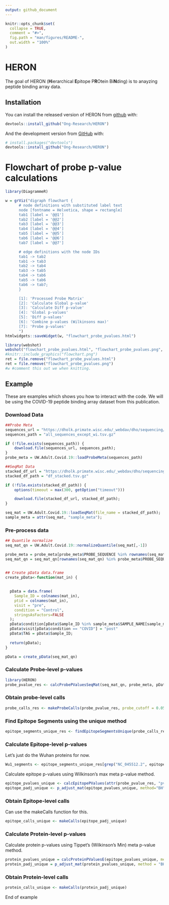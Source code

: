 ```yaml
---
output: github_document
---
```


<!-- README.md is generated from README.Rmd. Please edit that file -->

```r
knitr::opts_chunk$set(
  collapse = TRUE,
  comment = "#>",
  fig.path = "man/figures/README-",
  out.width = "100%"
)
```

# HERON

<!-- badges: start -->
<!-- badges: end -->

The goal of HERON (**H**ierarchical **E**pitope P**R**Otein Bi**N**ding) is to
anayzing peptide binding array data.

## Installation

You can install the released version of HERON from [github](https://github.com/Ong-Research/HERON) with:

``` r
devtools::install_github("Ong-Research/HERON")
```

And the development version from [GitHub](https://github.com/Ong-Research/HERON) with:

``` r
# install.packages("devtools")
devtools::install_github("Ong-Research/HERON")
```

# Flowchart of probe p-value calculations

```r
library(DiagrammeR)

w = grViz("digraph flowchart {
      # node definitions with substituted label text
      node [fontname = Helvetica, shape = rectangle]        
      tab1 [label = '@@1']
      tab2 [label = '@@2']
      tab3 [label = '@@3']
      tab4 [label = '@@4']
      tab5 [label = '@@5']
      tab6 [label = '@@6']
      tab7 [label = '@@7']

      # edge definitions with the node IDs
      tab1 -> tab2
      tab1 -> tab3
      tab2 -> tab4
      tab3 -> tab5
      tab4 -> tab6
      tab5 -> tab6
      tab6 -> tab7;
      }

      [1]: 'Processed Probe Matrix'
      [2]: 'Calculate Global p-value'
      [3]: 'Calculate Diff p-value'
      [4]: 'Global p-values'
      [5]: 'Diff p-values'
      [6]: 'Combine p-values (Wilkinsons max)'
      [7]: 'Probe p-values'
      ")
htmlwidgets::saveWidget(w, "flowchart_probe_pvalues.html")

library(webshot)
webshot("flowchart_probe_pvalues.html", "flowchart_probe_pvalues.png", zoom=4)
#knitr::include_graphics("flowchart.png")
ret = file.remove("flowchart_probe_pvalues.html")
ret = file.remove("flowchart_probe_pvalues.png")
#w #comment this out we when knitting.
```



## Example

These are examples which shows you how to interact with the code.  We will be
using the COVID-19 peptide binding array dataset from <TODO> this publication.


### Download Data


```r

##Probe Meta
sequences_url = "https://dholk.primate.wisc.edu/_webdav/dho/sequencing/Polypeptide%20Microarrays/public/COVID_19/%40files/all_sequences_except_wi.tsv.gz?contentDisposition=attachment"
sequences_path = "all_sequences_except_wi.tsv.gz"

if (!file.exists(sequences_path)) {
    download.file(sequences_url, sequences_path);
}
probe_meta = UW.Adult.Covid.19::loadProbeMeta(sequences_path)

##SeqMat Data
stacked_df_url = "https://dholk.primate.wisc.edu/_webdav/dho/sequencing/Polypeptide%20Microarrays/public/COVID_19/%40files/aggregated_data/df_stacked.tsv.gz?contentDisposition=attachment"
stacked_df_path = "df_stacked.tsv.gz"

if (!file.exists(stacked_df_path)) {
    options(timeout = max(300, getOption("timeout")))

    download.file(stacked_df_url, stacked_df_path);
}

seq_mat = UW.Adult.Covid.19::loadSeqMat(file_name = stacked_df_path);
sample_meta = attr(seq_mat, "sample_meta");

```

### Pre-process data

```r


## Quantile normalize
seq_mat_qn = UW.Adult.Covid.19::normalizeQuantile(seq_mat[,-1])

probe_meta = probe_meta[probe_meta$PROBE_SEQUENCE %in% rownames(seq_mat_qn),]
seq_mat_qn = seq_mat_qn[rownames(seq_mat_qn) %in% probe_meta$PROBE_SEQUENCE,]


## Create pData data.frame
create_pData<-function(mat_in) {
  
  
  pData = data.frame(
    Sample_ID = colnames(mat_in),
    ptid = colnames(mat_in),
    visit = "pre",
    condition = "Control",
    stringsAsFactors=FALSE
  );
  pData$condition[pData$Sample_ID %in% sample_meta$SAMPLE_NAME[sample_meta$COVID_POSITIVE == "YES"]] = "COVID";
  pData$visit[pData$condition == "COVID"] = "post"
  pData$TAG = pData$Sample_ID;
  
  return(pData);
}

pData = create_pData(seq_mat_qn)
```

### Calculate Probe-level p-values

```r
library(HERON)
probe_pvalue_res <- calcProbePValuesSeqMat(seq_mat_qn, probe_meta, pData, t.abs_shift = 1, use="t", make.plots = FALSE);
```

### Obtain probe-level calls

```r
probe_calls_res <- makeProbeCalls(probe_pvalue_res, probe_cutoff = 0.05, one_hit_filter = TRUE)
```

### Find Epitope Segments using the unique method

```r
epitope_segments_unique_res <- findEpitopeSegmentsUnique(probe_calls_res)
```

### Calculate Epitope-level p-values

Let's just do the Wuhan proteins for now.
```r
Wu1_segments <- epitope_segments_unique_res[grep("NC_045512.2", epitope_segments_unique_res)]
```

Calculate epitope p-values using Wilkinson's max meta p-value method. 
```r
epitope_pvalues_unique <- calcEpitopePValues(attr(probe_pvalue_res, "pvalue"), epitope_ids = Wu1_segments, method = "max")
epitope_padj_unique <- p_adjust_mat(epitope_pvalues_unique, method="BH")
```

### Obtain Epitope-level calls

Can use the makeCalls function for this.

```r
epitope_calls_unique <- makeCalls(epitope_padj_unique)
```

### Calculate Protein-level p-values

Calculate protein p-values using Tippet's (Wilkinson's Min) meta p-value method.

```r
protein_pvalues_unique = calcProteinPValuesE(epitope_pvalues_unique, method = "tippets")
protein_padj_unique = p_adjust_mat(protein_pvalues_unique, method = "BH")
```

### Obtain Protein-level calls

```r
protein_calls_unique <- makeCalls(protein_padj_unique)
```




End of example


